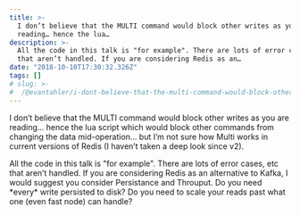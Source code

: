 ```yaml
---
title: >-
  I don’t believe that the MULTI command would block other writes as you are
  reading… hence the lua…
description: >-
  All the code in this talk is "for example". There are lots of error cases, etc
  that aren’t handled. If you are considering Redis as an…
date: "2018-10-10T17:30:32.326Z"
tags: []
# slug: >-
#  /@evantahler/i-dont-believe-that-the-multi-command-would-block-other-writes-as-you-are-reading-hence-the-lua-32d0c9c98482
---
```


I don’t believe that the MULTI command would block other writes as you are reading… hence the lua script which would block other commands from changing the data mid-operation… but I’m not sure how Multi works in current versions of Redis (I haven’t taken a deep look since v2).

All the code in this talk is "for example". There are lots of error cases, etc that aren’t handled. If you are considering Redis as an alternative to Kafka, I would suggest you consider Persistance and Throuput. Do you need \*every\* write persisted to disk? Do you need to scale your reads past what one (even fast node) can handle?
